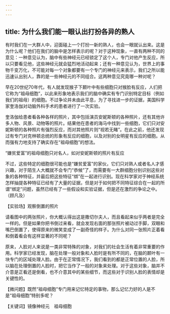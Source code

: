 ```yaml
---
---
---
```

title: 为什么我们能一眼认出打扮各异的熟人
---




有时我们在一大群人中，迎面碰上一个打扮一新的熟人，也会一眼就认出来。这是为什么呢？他们在我们的脑中是怎样表示的呢？对于这种现象，一直有两种不同的意见：一种意见认为，脑中有些神经元已经锁定了这个人，专门对他产生反应，所以只要看见他，这些神经元就会猛烈地活动起来；还有一种意见认为，世界上的事物千变万化，不可能对每一个对象都要有一个专门的神经元来表示，我们之所以能迅速认出别人，靠的是一些神经元的不同组合。这两种意见究竟哪一种对呢？

早在20世纪70年代，有人就发现猴子下颞叶中有些细胞只对猴脸有反应，人们把它称为“祖母细胞”，以此来形象地表示我们的脑中确实有专门识别特定目标（例如我们的祖母）的细胞。不过争论并未由此平息，为了寻找进一步的证据，美国科学家奎洛伽对动脑外科手术的患者进行了一次实验。

奎洛伽给患者看各种各样的照片，其中包括演员安妮斯顿的各种照片，还有其他许多人物、风景、动物等的照片。结果他在患者的海马中找到一些细胞，它们只对安妮斯顿的各种照片有强烈反应，而对其他照片则“视若无睹”。在此之前，他还发现过有专门对克林顿总统的形象有反应的细胞，以及对别的女明星有反应的细胞。从而强有力地支持了确实存在“祖母细胞”的想法。

“嫌贫爱富”的祖母细胞只对名人，如对安妮斯顿的照片有反应



不过，这些特定的细胞很可能也是“嫌贫爱富”的家伙，它们只对熟人或者名人才感兴趣，对于陌生人大概就不会专门“恭候”了，而需要有一大群细胞分别识别这些对象的各种特征，并最后把这些特征“绑”在一起进行识别。现在科学家对于神经系统怎样抽提各种特征已经有了大量的证据，但是对于如何把不同特征综合在一起的所谓“绑定”问题，虽然已经有了一些假设和实验证据，但是还在激烈的争论之中。（顾凡及）





【实验场】观察倒置的照片



请看图中的两张照片，你大概认得出这是撒切尔夫人，而且看起来似乎两者是完全一样的。但是如果你把书倒过来看，就会发现右面的那张照片被动过手脚，双眼和嘴巴倒置了，使得原来的微笑变成了一副奇怪的样子。为什么对同一张照片正着看和倒着看会有这样显著的不同呢？

原来，人脸对人来说是一类非常特殊的对象，对我们的社会生活有着非常重要的作用。科学家已经发现，脑在处理一般对象和人脸时是有所不同的，在脑的颞叶有一块专门的区域处理人脸。由于在正常情况下，我们看到的都是正常位置的人脸，所以脑在处理倒置的人脸时，把它当作了一般的对象来处理。对于这些对象，脑并不介意是正看还是倒看，也不介意其中的某些细节，而这些对于识别人脸的表情却是关键性的。

【微问题】既然“祖母细胞”专门用来记忆特定的事物，那么记忆力好的人是不是“祖母细胞”特别多呢？

【关键词】镜像神经元　祖母细胞